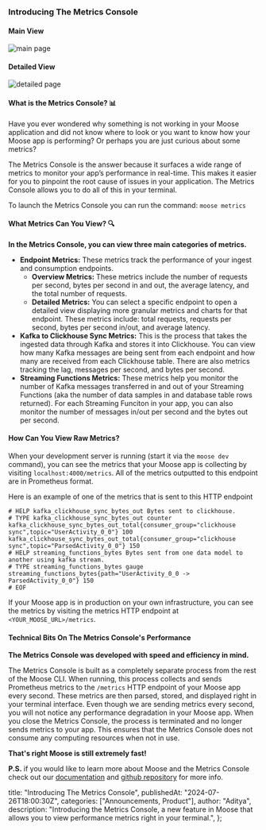 ### Introducing The Metrics Console

#### Main View

![main page](/images/posts/product-update/5/MainConsolePage.png)

#### Detailed View

![detailed page](/images/posts/product-update/5/DetailedConsolePage.png)

#### What is the Metrics Console? 📊

Have you ever wondered why something is not working in your Moose application and did not know where to look or you want to know how your Moose app is performing? Or perhaps you are just curious about some metrics?

The Metrics Console is the answer because it surfaces a wide range of metrics to monitor your app’s performance in real-time. This makes it easier for you to pinpoint the root cause of issues in your application. The Metrics Console allows you to do all of this in your terminal.

To launch the Metrics Console you can run the command:
`moose metrics`

#### What Metrics Can You View? 🔍

**In the Metrics Console, you can view three main categories of metrics.**

- **Endpoint Metrics:** These metrics track the performance of your ingest and consumption endpoints.
  - **Overview Metrics:** These metrics include the number of requests per second, bytes per second in and out, the average latency, and the total number of requests.
  - **Detailed Metrics:** You can select a specific endpoint to open a detailed view displaying more granular metrics and charts for that endpoint. These metrics include: total requests, requests per second, bytes per second in/out, and average latency.
- **Kafka to Clickhouse Sync Metrics:**
  This is the process that takes the ingested data through Kafka and stores it into Clickhouse.
  You can view how many Kafka messages are being sent from each endpoint and how many are received from each Clickhouse table.
  There are also metrics tracking the lag, messages per second, and bytes per second.
- **Streaming Functions Metrics:**
  These metrics help you monitor the number of Kafka messages transferred in and out of your Streaming Functions (aka the number of data samples in and database table rows returned).
  For each Streaming Funciton in your app, you can also monitor the number of messages in/out per second and the bytes out per second.

#### How Can You View Raw Metrics?

When your development server is running (start it via the `moose dev` command), you can see the metrics that your Moose app is collecting by visiting `localhost:4000/metrics`. All of the metrics outputted to this endpoint are in Prometheus format.

Here is an example of one of the metrics that is sent to this HTTP endpoint

```
# HELP kafka_clickhouse_sync_bytes_out Bytes sent to clickhouse.
# TYPE kafka_clickhouse_sync_bytes_out counter
kafka_clickhouse_sync_bytes_out_total{consumer_group="clickhouse sync",topic="UserActivity_0_0"} 100
kafka_clickhouse_sync_bytes_out_total{consumer_group="clickhouse sync",topic="ParsedActivity_0_0"} 150
# HELP streaming_functions_bytes Bytes sent from one data model to another using kafka stream.
# TYPE streaming_functions_bytes gauge
streaming_functions_bytes{path="UserActivity_0_0 -> ParsedActivity_0_0"} 150
# EOF
```

If your Moose app is in production on your own infrastructure, you can see the metrics by visiting the metrics HTTP endpoint at `<YOUR_MOOSE_URL>/metrics`.

#### Technical Bits On The Metrics Console's Performance

**The Metrics Console was developed with speed and efficiency in mind.**

The Metrics Console is built as a completely separate process from the rest of the Moose CLI.
When running, this process collects and sends Prometheus metrics to the `/metrics` HTTP endpoint of your Moose app every second.
These metrics are then parsed, stored, and displayed right in your terminal interface.
Even though we are sending metrics every second, you will not notice any performance degradation in your Moose app.
When you close the Metrics Console, the process is terminated and no longer sends metrics to your app. This ensures that the Metrics Console does not consume any computing resources when not in use.

**That's right Moose is still extremely fast!**

**P.S.** if you would like to learn more about Moose and the Metrics Console check out our [documentation](https://docs.moosejs.com) and [github repository](https://github.com/514-labs/moose) for more info.

  title: "Introducing The Metrics Console",
  publishedAt: "2024-07-26T18:00:30Z",
  categories: ["Announcements, Product"],
  author: "Aditya",
  description:
    "Introducing the Metrics Console, a new feature in Moose that allows you to view performance metrics right in your terminal.",
};
